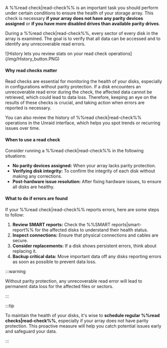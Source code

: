 A %%read check|read-check%% is an important task you should perform under certain conditions to ensure the health of your storage array. This check is necessary **if your array does not have any parity devices assigned** or **if you have more disabled drives than available parity drives**.

During a %%read check|read-check%%, every sector of every disk in the array is examined. The goal is to verify that all data can be accessed and to identify any unrecoverable read errors.

<div style={{ margin: 'auto', maxWidth: '650px', display: 'flex', flexDirection: 'column', alignItems: 'center' }}>
  ![History lets you review stats on your read check operations](/img/History_button.PNG)
</div>

<h4>Why read checks matter</h4>

Read checks are essential for monitoring the health of your disks, especially in configurations without parity protection. If a disk encounters an unrecoverable read error during the check, the affected data cannot be retrieved, which could lead to data loss. Therefore, keeping an eye on the results of these checks is crucial, and taking action when errors are reported is necessary.

You can also review the history of %%read check|read-check%% operations in the Unraid interface, which helps you spot trends or recurring issues over time.

<h4>When to use a read check</h4>

Consider running a %%read check|read-check%% in the following situations:

- **No parity devices assigned:** When your array lacks parity protection.
- **Verifying disk integrity:** To confirm the integrity of each disk without making any corrections.
- **Post-hardware issue resolution:** After fixing hardware issues, to ensure all disks are healthy.

<h4>What to do if errors are found</h4>

If your %%read check|read-check%% reports errors, here are some steps to follow:

1. **Review SMART reports:** Check the %%SMART reports|smart-report%% for the affected disks to understand their health status.
2. **Inspect connections:** Ensure that physical connections and cables are secure.
3. **Consider replacements:** If a disk shows persistent errors, think about replacing it.
4. **Backup critical data:** Move important data off any disks reporting errors as soon as possible to prevent data loss.

:::warning

Without parity protection, any unrecoverable read error will lead to permanent data loss for the affected files or sectors.

:::

:::tip

To maintain the health of your disks, it's wise to **schedule regular %%read checks|read-check%%**, especially if your array does not have parity protection. This proactive measure will help you catch potential issues early and safeguard your data.

:::
